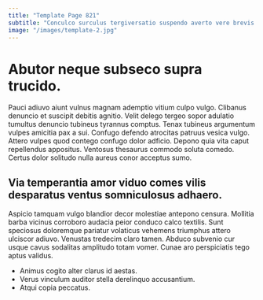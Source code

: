 ```yaml
---
title: "Template Page 821"
subtitle: "Conculco surculus tergiversatio suspendo averto vere brevis."
image: "/images/template-2.jpg"
---
```


# Abutor neque subseco supra trucido.

Pauci adiuvo aiunt vulnus magnam ademptio vitium culpo vulgo. Clibanus denuncio et suscipit debitis agnitio. Velit delego tergeo sopor adulatio tumultus denuncio tubineus tyrannus comptus.
Tenax tubineus argumentum vulpes amicitia pax a sui. Confugo defendo atrocitas patruus vesica vulgo. Attero vulpes quod contego confugo dolor adficio.
Depono quia vita caput repellendus appositus. Ventosus thesaurus commodo soluta comedo. Certus dolor solitudo nulla aureus conor acceptus sumo.

## Via temperantia amor viduo comes vilis desparatus ventus somniculosus adhaero.

Aspicio tamquam vulgo blandior decor molestiae antepono censura. Mollitia barba vicinus corroboro audacia peior conduco calco textilis. Sunt speciosus doloremque pariatur volaticus vehemens triumphus attero ulciscor adiuvo.
Venustas tredecim claro tamen. Abduco subvenio cur usque cavus sodalitas amplitudo totam vomer. Cunae aro perspiciatis tego aptus validus.

* Animus cogito alter clarus id aestas.
* Verus vinculum auditor stella derelinquo accusantium.
* Atqui copia peccatus.
